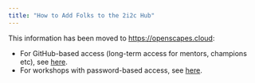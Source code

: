 ```yaml
---
title: "How to Add Folks to the 2i2c Hub"
---
```


This information has been moved to <https://openscapes.cloud>:

- For GitHub-based access (long-term access for mentors, champions etc), see [here](https://openscapes.cloud/github-access.html).
- For workshops with password-based access, see [here](https://openscapes.cloud/password-access.html).
